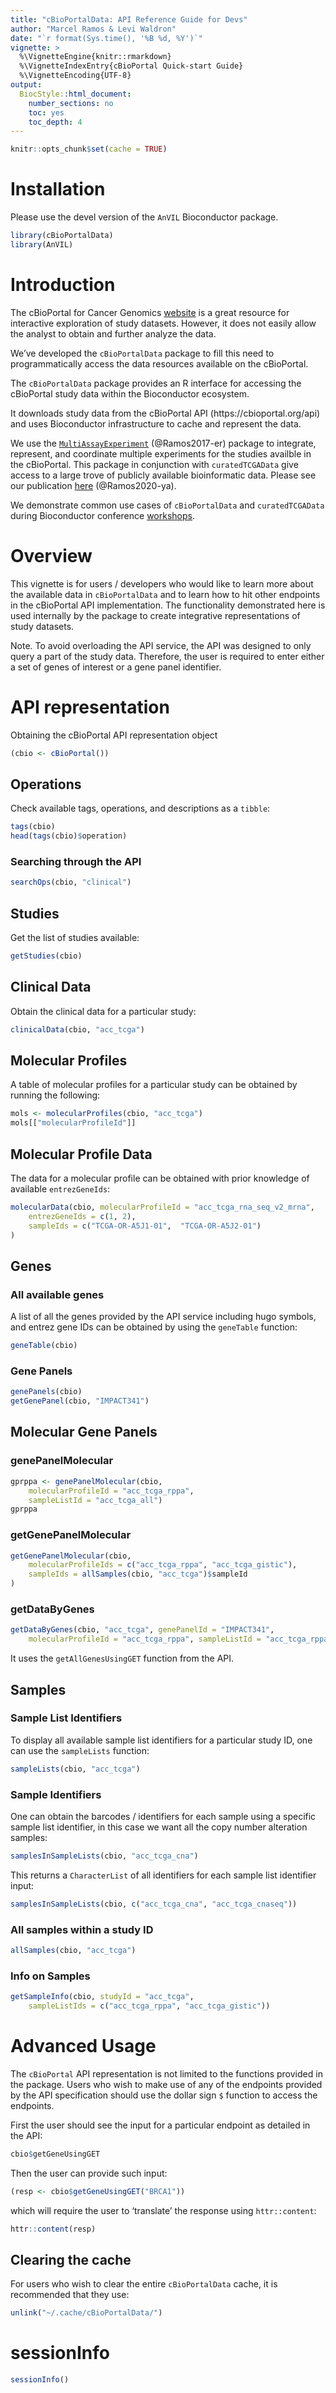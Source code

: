 ```yaml
---
title: "cBioPortalData: API Reference Guide for Devs"
author: "Marcel Ramos & Levi Waldron"
date: "`r format(Sys.time(), '%B %d, %Y')`"
vignette: >
  %\VignetteEngine{knitr::rmarkdown}
  %\VignetteIndexEntry{cBioPortal Quick-start Guide}
  %\VignetteEncoding{UTF-8}
output:
  BiocStyle::html_document:
    number_sections: no
    toc: yes
    toc_depth: 4
---
```


```r
knitr::opts_chunk$set(cache = TRUE)
```

# Installation

Please use the devel version of the `AnVIL` Bioconductor package.

```r
library(cBioPortalData)
library(AnVIL)
```

# Introduction

The cBioPortal for Cancer Genomics [website](https://cbioportal.org) is a great
resource for interactive exploration of study datasets. However, it does not
easily allow the analyst to obtain and further analyze the data.

We've developed the `cBioPortalData` package to fill this need to
programmatically access the data resources available on the cBioPortal.

The `cBioPortalData` package provides an R interface for accessing the
cBioPortal study data within the Bioconductor ecosystem.

It downloads study data from the cBioPortal API (https://cbioportal.org/api)
and uses Bioconductor infrastructure to cache and represent the data.

We use the [`MultiAssayExperiment`][1] (@Ramos2017-er) package to integrate,
represent, and coordinate multiple experiments for the studies availble in the
cBioPortal. This package in conjunction with `curatedTCGAData` give access to
a large trove of publicly available bioinformatic data. Please see our
publication [here][2] (@Ramos2020-ya).

[1]: https://dx.doi.org/10.1158/0008-5472.CAN-17-0344
[2]: https://dx.doi.org/10.1200/CCI.19.00119

We demonstrate common use cases of `cBioPortalData` and `curatedTCGAData`
during Bioconductor conference
[workshops](https://waldronlab.io/MultiAssayWorkshop/).

# Overview

This vignette is for users / developers who would like to learn more about
the available data in `cBioPortalData` and to learn how to hit other endpoints
in the cBioPortal API implementation. The functionality demonstrated
here is used internally by the package to create integrative representations
of study datasets.

Note. To avoid overloading the API service, the API was designed to only query
a part of the study data. Therefore, the user is required to enter either a set
of genes of interest or a gene panel identifier.

# API representation

Obtaining the cBioPortal API representation object

```r
(cbio <- cBioPortal())
```

## Operations

Check available tags, operations, and descriptions as a `tibble`:

```r
tags(cbio)
head(tags(cbio)$operation)
```

### Searching through the API

```r
searchOps(cbio, "clinical")
```

## Studies

Get the list of studies available:

```r
getStudies(cbio)
```

## Clinical Data

Obtain the clinical data for a particular study:

```r
clinicalData(cbio, "acc_tcga")
```

## Molecular Profiles

A table of molecular profiles for a particular study can be obtained by
running the following:

```r
mols <- molecularProfiles(cbio, "acc_tcga")
mols[["molecularProfileId"]]
```

## Molecular Profile Data

The data for a molecular profile can be obtained with prior knowledge of
available `entrezGeneIds`:

```r
molecularData(cbio, molecularProfileId = "acc_tcga_rna_seq_v2_mrna",
    entrezGeneIds = c(1, 2),
    sampleIds = c("TCGA-OR-A5J1-01",  "TCGA-OR-A5J2-01")
)
```

## Genes

### All available genes

A list of all the genes provided by the API service including hugo symbols,
and entrez gene IDs can be obtained by using the `geneTable` function:

```r
geneTable(cbio)
```

### Gene Panels

```r
genePanels(cbio)
getGenePanel(cbio, "IMPACT341")
```

## Molecular Gene Panels

### genePanelMolecular

```r
gprppa <- genePanelMolecular(cbio,
    molecularProfileId = "acc_tcga_rppa",
    sampleListId = "acc_tcga_all")
gprppa
```

### getGenePanelMolecular

```r
getGenePanelMolecular(cbio,
    molecularProfileIds = c("acc_tcga_rppa", "acc_tcga_gistic"),
    sampleIds = allSamples(cbio, "acc_tcga")$sampleId
)
```

### getDataByGenes

```r
getDataByGenes(cbio, "acc_tcga", genePanelId = "IMPACT341",
    molecularProfileId = "acc_tcga_rppa", sampleListId = "acc_tcga_rppa")
```


It uses the `getAllGenesUsingGET` function from the API.

## Samples

### Sample List Identifiers

To display all available sample list identifiers for a particular study ID,
one can use the `sampleLists` function:

```r
sampleLists(cbio, "acc_tcga")
```

### Sample Identifiers

One can obtain the barcodes / identifiers for each sample using a specific
sample list identifier, in this case we want all the copy number alteration
samples:

```r
samplesInSampleLists(cbio, "acc_tcga_cna")
```

This returns a `CharacterList` of all identifiers for each sample list
identifier input:

```r
samplesInSampleLists(cbio, c("acc_tcga_cna", "acc_tcga_cnaseq"))
```

### All samples within a study ID

```r
allSamples(cbio, "acc_tcga")
```

### Info on Samples

```r
getSampleInfo(cbio, studyId = "acc_tcga",
    sampleListIds = c("acc_tcga_rppa", "acc_tcga_gistic"))
```

# Advanced Usage

The `cBioPortal` API representation is not limited to the functions
provided in the package. Users who wish to make use of any of the endpoints
provided by the API specification should use the dollar sign `$` function
to access the endpoints.

First the user should see the input for a particular endpoint as detailed
in the API:

```r
cbio$getGeneUsingGET
```

Then the user can provide such input:

```r
(resp <- cbio$getGeneUsingGET("BRCA1"))
```

which will require the user to 'translate' the response using `httr::content`:

```r
httr::content(resp)
```

## Clearing the cache

For users who wish to clear the entire `cBioPortalData` cache, it is
recommended that they use:

```r
unlink("~/.cache/cBioPortalData/")
```

# sessionInfo

```r
sessionInfo()
```

